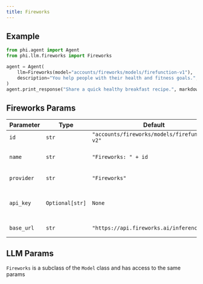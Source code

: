 ```yaml
---
title: Fireworks
---
```


## Example

<CodeGroup>

```python agent.py
from phi.agent import Agent
from phi.llm.fireworks import Fireworks

agent = Agent(
    llm=Fireworks(model="accounts/fireworks/models/firefunction-v1"),
    description="You help people with their health and fitness goals.",
)
agent.print_response("Share a quick healthy breakfast recipe.", markdown=True)
```
</CodeGroup>

## Fireworks Params

| Parameter | Type | Default | Description |
| --------- | ---- | ------- | ----------- |
| `id` | `str` | `"accounts/fireworks/models/firefunction-v2"` | The model ID to use |
| `name` | `str` | `"Fireworks: " + id` | The name of the Fireworks LLM instance |
| `provider` | `str` | `"Fireworks"` | The provider of the model |
| `api_key` | `Optional[str]` | `None` | Your Fireworks API key (defaults to FIREWORKS_API_KEY environment variable) |
| `base_url` | `str` | `"https://api.fireworks.ai/inference/v1"` | The base URL for Fireworks API |

## LLM Params

`Fireworks` is a subclass of the `Model` class and has access to the same params

<Snippet file="model-base-reference.mdx" />

